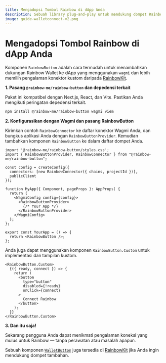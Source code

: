```yaml
---
title: Mengadopsi Tombol Rainbow di dApp Anda
description: Sebuah library plug-and-play untuk mendukung dompet Rainbow di dApp Anda
image: guide-walletconnect-v2.png
---
```


# Mengadopsi Tombol Rainbow di dApp Anda

Komponen `RainbowButton` adalah cara termudah untuk menambahkan dukungan Rainbow Wallet ke dApp yang menggunakan `wagmi` dan lebih memilih pengalaman konektor kustom daripada [RainbowKit](https://www.rainbowkit.com/docs/installation).

**1. Pasang `@rainbow-me/rainbow-button` dan depedensi terkait**

Paket ini kompatibel dengan Next.js, React, dan Vite. Pastikan Anda mengikuti peringatan depedensi terkait.

```bash
npm install @rainbow-me/rainbow-button wagmi viem
```

**2. Konfigurasikan dengan Wagmi dan pasang RainbowButton**

Kirimkan contoh `RainbowConnector` ke daftar konektor Wagmi Anda, dan bungkus aplikasi Anda dengan `RainbowButtonProvider`. Kemudian tambahkan komponen `RainbowButton` ke dalam daftar dompet Anda.

```tsx
import '@rainbow-me/rainbow-button/styles.css';
import { RainbowButtonProvider, RainbowConnector } from "@rainbow-me/rainbow-button";

const config = createConfig({
  connectors: [new RainbowConnector({ chains, projectId })],
  publicClient
});

function MyApp({ Component, pageProps }: AppProps) {
  return (
    <WagmiConfig config={config}>
      <RainbowButtonProvider>
        {/* Your App */}
      </RainbowButtonProvider>
    </WagmiConfig>
  );
};

export const YourApp = () => {
  return <RainbowButton />;
};
```

Anda juga dapat menggunakan komponen `RainbowButton.Custom` untuk implementasi dan tampilan kustom.

```tsx
<RainbowButton.Custom>
  {({ ready, connect }) => {
    return (
      <button
        type="button"
        disabled={!ready}
        onClick={connect}
      >
        Connect Rainbow
      </button>
    );
  }}
</RainbowButton.Custom>
```

**3. Dan itu saja!**

Sekarang pengguna Anda dapat menikmati pengalaman koneksi yang mulus untuk Rainbow — tanpa perawatan atau masalah apapun.

Sebuah komponen [`WalletButton`](https://www.rainbowkit.com/docs/wallet-button) juga tersedia di [RainbowKit](https://www.rainbowkit.com/docs/installation) jika Anda ingin mendukung dompet tambahan.
